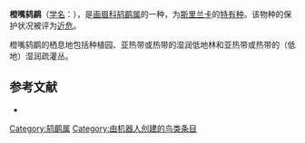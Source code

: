 {{Speciesbox
| name = 橙嘴鸫鹛
| image = PycnonotusPenicillatusLegge.jpg
| status = NT | status_system = IUCN3.1
| genus = Turdoides
| species = rufescens
| authority = {{link-en|爱德华·布莱思|Edward Blyth|Blyth}}, 1847
| range_map = 
}}

'''橙嘴鸫鹛'''（[[学名|学名]]：{{lang|la|''Turdoides rufescens''}}），是[[画眉科|画眉科]][[鸫鹛属|鸫鹛属]]的一种，为[[斯里兰卡|斯里兰卡]]的[[特有种|特有种]]。该物种的保护状况被评为[[近危|近危]]。

橙嘴鸫鹛的栖息地包括种植园、亚热带或热带的湿润低地林和亚热带或热带的（低地）湿润疏灌丛。

== 参考文献 ==
{{commons category|Turdoides rufescens}}
*{{cite web|url=http://www.birdlife.org/datazone/speciesfactsheet.php?id=7959&m=0|title=Turdoides rufescens|publisher=[[国际鸟盟|BirdLife.org]]|accessdate=2011-06-27|archive-date=2016-03-04|archive-url=https://web.archive.org/web/20160304235206/http://www.birdlife.org/datazone/speciesfactsheet.php?id=7959&m=0|dead-url=no}}
{{Taxonbar|from=Q2672779}}

[[Category:鸫鹛属|Category:鸫鹛属]]
[[Category:由机器人创建的鸟类条目|Category:由机器人创建的鸟类条目]]